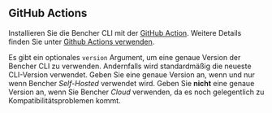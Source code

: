 
## GitHub Actions

Installieren Sie die Bencher CLI mit der [GitHub Action](https://github.com/marketplace/actions/bencher-cli).
Weitere Details finden Sie unter [Github Actions verwenden](/de/docs/how-to/github-actions/).

<CliGitHubActions />

Es gibt ein optionales `version` Argument, um eine genaue Version der Bencher CLI zu verwenden.
Andernfalls wird standardmäßig die neueste CLI-Version verwendet.
Geben Sie eine genaue Version an, wenn und nur wenn Bencher *Self-Hosted* verwendet wird.
Geben Sie __nicht__ eine genaue Version an, wenn Sie Bencher *Cloud* verwenden, da es noch gelegentlich zu Kompatibilitätsproblemen kommt.

<CliGitHubActionsVersion />